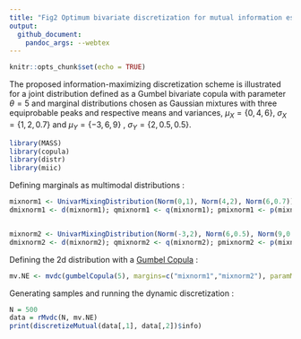```yaml
---
title: "Fig2 Optimum bivariate discretization for mutual information estimation"
output:
  github_document:
    pandoc_args: --webtex
---
```


```r
knitr::opts_chunk$set(echo = TRUE)
```

The proposed information-maximizing discretization scheme is illustrated for a joint distribution defined as a Gumbel bivariate copula with parameter $\theta = 5$ and marginal distributions chosen as  Gaussian mixtures with three equiprobable peaks and respective means and variances,  $\mu_X = \{0,4,6\}$, $\sigma_X = \{1,2,0.7\}$ and $\mu_Y = \{-3,6,9\}$ , $\sigma_Y = \{2,0.5,0.5\}$.

```r
library(MASS)
library(copula)
library(distr)
library(miic)
```

Defining marginals as multimodal distributions :
```r
mixnorm1 <- UnivarMixingDistribution(Norm(0,1), Norm(4,2), Norm(6,0.7))
dmixnorm1 <- d(mixnorm1); qmixnorm1 <- q(mixnorm1); pmixnorm1 <- p(mixnorm1)


mixnorm2 <- UnivarMixingDistribution(Norm(-3,2), Norm(6,0.5), Norm(9,0.5))
dmixnorm2 <- d(mixnorm2); qmixnorm2 <- q(mixnorm2); pmixnorm2 <- p(mixnorm2)
```

Defining the 2d distribution with a [Gumbel Copula](https://en.wikipedia.org/wiki/Copula_(probability_theory)#Archimedean_copulas) :
```r
mv.NE <- mvdc(gumbelCopula(5), margins=c("mixnorm1","mixnorm2"), paramMargins=list(list(),list()))
```

Generating samples and running the dynamic discretization :
```r
N = 500
data = rMvdc(N, mv.NE)
print(discretizeMutual(data[,1], data[,2])$info)
```


